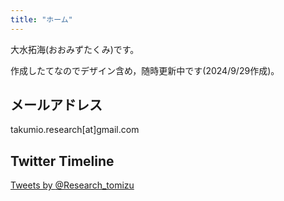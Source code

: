 ```yaml
---
title: "ホーム"
---
```


大水拓海(おおみずたくみ)です。

作成したてなのでデザイン含め，随時更新中です(2024/9/29作成)。







## メールアドレス

takumio.research[at]gmail.com


## Twitter Timeline

<a class="twitter-timeline" href="https://twitter.com/Research_tomizu?ref_src=twsrc%5Etfw" 
   data-width="400" data-height="600">Tweets by @Research_tomizu</a>
<script async src="https://platform.twitter.com/widgets.js" charset="utf-8"></script>
